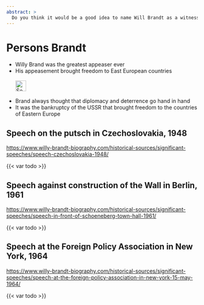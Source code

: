 ```yaml
---
abstract: > 
  Do you think it would be a good idea to name Will Brandt as a witness for appeasement? Then read on.
---
```


# Persons Brandt {#sec-persons-brandt}

::: {.callout-caution title="Myth"}
- Willy Brand was the greatest appeaser ever
- His appeasement brought freedom to East European countries 
[<br></br>![Search for topic in EUvsDisinfo](../all_common_img/EUvsDisinfo_400x240.jpg){height=2em}](https://euvsdisinfo.eu/disinformation-cases/?text=Willy%20Brandt&sort=relevance)
:::

::: {.callout-tip title="Truth"}
- Brand always thought that diplomacy and deterrence go hand in hand
- It was the bankruptcy of the USSR that brought freedom to the countries of Eastern Europe
:::

## Speech on the putsch in Czechoslovakia, 1948

[https://www.willy-brandt-biography.com/historical-sources/significant-speeches/speech-czechoslovakia-1948/](https://www.willy-brandt-biography.com/historical-sources/significant-speeches/speech-czechoslovakia-1948/)

{{< var todo >}}


## Speech against construction of the Wall in Berlin, 1961

[https://www.willy-brandt-biography.com/historical-sources/significant-speeches/speech-in-front-of-schoeneberg-town-hall-1961/](https://www.willy-brandt-biography.com/historical-sources/significant-speeches/speech-in-front-of-schoeneberg-town-hall-1961/)

{{< var todo >}}


## Speech at the Foreign Policy Asso­ciation in New York, 1964

[https://www.willy-brandt-biography.com/historical-sources/significant-speeches/speech-at-the-foreign-policy-association-in-new-york-15-may-1964/](https://www.willy-brandt-biography.com/historical-sources/significant-speeches/speech-at-the-foreign-policy-association-in-new-york-15-may-1964/)

{{< var todo >}}


